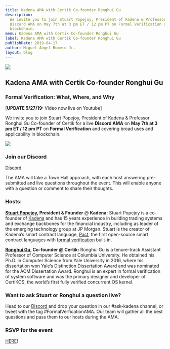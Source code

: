 ```yaml
---
title: Kadena AMA with Certik Co-founder Ronghui Gu
description:
  We invite you to join Stuart Popejoy, President of Kadena & Professor Ronghui Gu Co-founder of Certik for a live
  Discord AMA on May 7th at 3 pm ET / 12 pm PT on Formal Verification and covering broad uses and applicability in
  blockchain.
menu: Kadena AMA with Certik Co-founder Ronghui Gu
label: Kadena AMA with Certik Co-founder Ronghui Gu
publishDate: 2019-04-17
author: Miguel Angel Romero Jr.
layout: blog
---
```


![](/assets/blog/1_I827oIhMvsisbOvfMiO2Rw.webp)

## Kadena AMA with Certik Co-founder Ronghui Gu

### Formal Verification: What, Where, and Why

[**UPDATE 5/27/19:** Video now live on Youtube]

[](https://www.youtube.com/watch?v=hftqYXBFA1g)

We invite you to join Stuart Popejoy, President of Kadena & Professor Ronghui Gu Co-founder of Certik for a live
**Discord AMA** on **May 7th at 3 pm ET / 12 pm PT** on **Formal Verification** and covering broad uses and
applicability in blockchain.

![](/assets/blog/1_TGLKssa_3HkCvdxoEA4bHw.gif)

### Join our Discord

[Discord](http://discord.io/kadena)

The AMA will take a Town Hall approach, with each host answering pre-submitted and live questions throughout the event.
This will enable anyone with a question or comment to share their thoughts.

### Hosts:

**[Stuart Popejoy](https://www.linkedin.com/in/stuart-popejoy-5844ab2b/), President & Founder** @ **Kadena:** Stuart
Popejoy is a co-founder of [Kadena](http://kadena.io) and has 15 years experience in building trading systems and
exchange backbones for the financial industry, including as leader of the emerging technology group at JP Morgan. Stuart
is the creator of Kadena’s smart contract language, [Pact](http://pact.kadena.io), the first open-source smart contract
languages with
[formal verification](https://medium.com/kadena-io/pact-formal-verification-for-blockchain-smart-contracts-done-right-889058bd8c3f)
built-in.

**[Ronghui Gu](https://www.linkedin.com/in/guronghui/), Co-founder @ Certik:** Ronghui Gu is a tenure-track Assistant
Professor of Computer Science at Columbia University. He obtained his Ph.D. in Computer Science from Yale University in
2016, where his dissertation won Yale’s Distinction Dissertation Award and was nominated for the ACM Dissertation Award.
Ronghui is an expert in formal verification of system software and was the primary designer and developer of CertiKOS,
the world’s first fully verified concurrent OS kernel.

### Want to ask Stuart or Ronghui a question live?

Head to our [Discord](http://discord.io/kadena) and drop your question in our #ask-kadena channel, or tweet with the tag
#FormalVerficationAMA. Our team will gather all the best questions and pass them to our hosts during the AMA.

### RSVP for the event

[HERE](http://bit.ly/FVkadenaAMA)!
